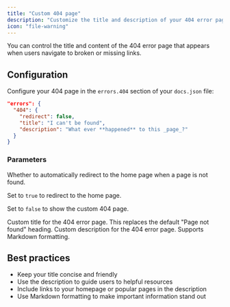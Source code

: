 ```yaml
---
title: "Custom 404 page"
description: "Customize the title and description of your 404 error page"
icon: "file-warning"
---
```


You can control the title and content of the 404 error page that appears when users navigate to broken or missing links.

## Configuration

Configure your 404 page in the `errors.404` section of your `docs.json` file:

```json
"errors": {
  "404": {
    "redirect": false,
    "title": "I can't be found",
    "description": "What ever **happened** to this _page_?"
  }
}
```

### Parameters

<ResponseField name="redirect" type="boolean">
  Whether to automatically redirect to the home page when a page is not found.
  
  Set to `true` to redirect to the home page.

  Set to `false` to show the custom 404 page.
</ResponseField>

<ResponseField name="title" type="string">
  Custom title for the 404 error page. This replaces the default "Page not found" heading.
</ResponseField>

<ResponseField name="description" type="string">
  Custom description for the 404 error page. Supports Markdown formatting.
</ResponseField>

## Best practices

- Keep your title concise and friendly
- Use the description to guide users to helpful resources
- Include links to your homepage or popular pages in the description
- Use Markdown formatting to make important information stand out